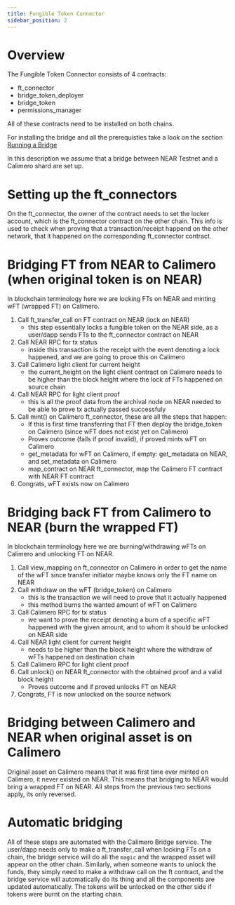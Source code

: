 ```yaml
---
title: Fungible Token Connector
sidebar_position: 2
---
```


# Overview

The Fungible Token Connector consists of 4 contracts:
- ft_connector
- bridge_token_deployer
- bridge_token
- permissions_manager

All of these contracts need to be installed on both chains.

For installing the bridge and all the prerequisties take a look on the section [Running a Bridge](https://docs.calimero.network/bridge/running_a_bridge)

In this description we assume that a bridge between NEAR Testnet and a Calimero shard are set up.

# Setting up the ft_connectors

On the ft_connector, the owner of the contract needs to set the locker account, which is the ft_connector contract on the other chain. This info is used to check when proving that a transaction/receipt happend on the other network, that it happened on the corresponding ft_connector contract.

# Bridging FT from NEAR to Calimero (when original token is on NEAR)

In blockchain terminology here we are locking FTs on NEAR and minting wFT (wrapped FT) on Calimero.

1. Call ft_transfer_call on FT contract on NEAR (lock on NEAR)
   - this step essentially locks a fungible token on the NEAR side, as a user/dapp sends FTs to the ft_connector contract on NEAR
2. Call NEAR RPC for tx status
   - inside this transaction is the receipt with the event denoting a lock happened, and we are going to prove this on Calimero
3. Call Calimero light client for current height
   - the current_height on the light client contract on Calimero needs to be higher than the block height where the lock of FTs happened on source chain
4. Call NEAR RPC for light client proof
   - this is all the proof data from the archival node on NEAR needed to be able to prove tx actually passed successfuly
5. Call mint() on Calimero ft_connector, these are all the steps that happen:
   - If this is first time transferring that FT then deploy the bridge_token on Calimero (since wFT does not exist yet on Calimero) 
   - Proves outcome (fails if proof invalid), if proved mints wFT on Calimero
   - get_metadata for wFT on Calimero, if empty: get_metadata on NEAR, and set_metadata on Calimero
   - map_contract on NEAR ft_connector, map the Calimero FT contract with NEAR FT contract
6. Congrats, wFT exists now on Calimero

# Bridging back FT from Calimero to NEAR (burn the wrapped FT)

In blockchain terminology here we are burning/withdrawing wFTs on Calimero and unlocking FT on NEAR.

1. Call view_mapping on ft_connector on Calimero in order to get the name of the wFT since transfer initiator maybe knows only the FT name on NEAR
1. Call withdraw on the wFT (bridge_token) on Calimero
   - this is the transaction we will need to prove that it actually happened
   - this method burns the wanted amount of wFT on Calimero
3. Call Calimero RPC for tx status
   - we want to prove the receipt denoting a burn of a specific wFT happened with the given amount, and to whom it should be unlocked on NEAR side
5. Call NEAR light client for current height
   - needs to be higher than the block height where the withdraw of wFTs happened on destination chain
6. Call Calimero RPC for light client proof
7. Call unlock() on NEAR ft_connector with the obtained proof and a valid block height
   - Proves outcome and if proved unlocks FT on NEAR
8. Congrats, FT is now unlocked on the source network

# Bridging between Calimero and NEAR when original asset is on Calimero

Original asset on Calimero means that it was first time ever minted on Calimero, it never existed on NEAR. This means that bridging to NEAR would bring a wrapped FT on NEAR.
All steps from the previous two sections apply, its only reversed.

# Automatic bridging

All of these steps are automated with the Calimero Bridge service. The user/dapp needs only to make a ft_transfer_call when locking FTs on a chain, the bridge service will do all the `magic` and the wrapped asset will appear on the other chain. Similarly, when someone wants to unlock the funds, they simply need to make a withdraw call on the ft contract, and the bridge service will automatically do its thing and all the components are updated automatically. The tokens will be unlocked on the other side if tokens were burnt on the starting chain.




